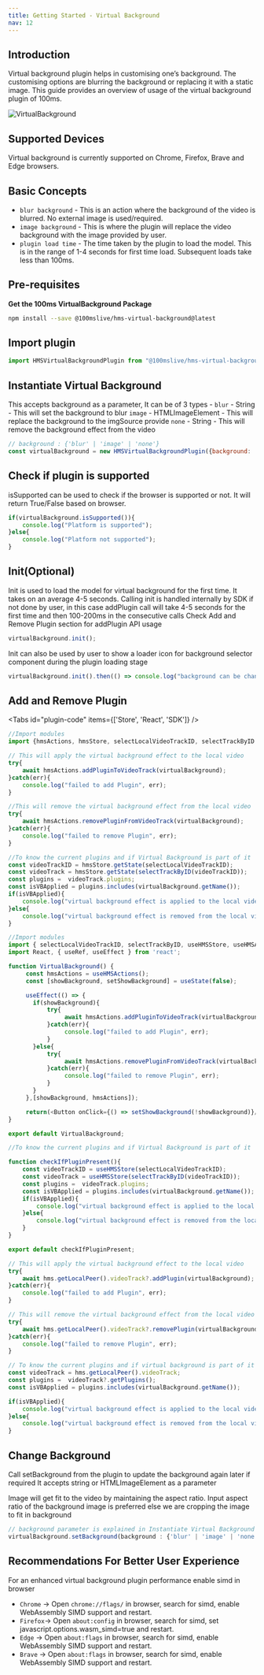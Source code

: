 ```yaml
---
title: Getting Started - Virtual Background
nav: 12
---
```


## Introduction

Virtual background plugin helps in customising one’s background. The customising options are blurring the background or replacing it with a static image.
This guide provides an overview of usage of the virtual background plugin of 100ms.


<Image width={640} height={480} alt="VirtualBackground" src="/docs/v2/sample2-vb.png" />

## Supported Devices

Virtual background is currently supported on Chrome, Firefox, Brave and Edge browsers.

## Basic Concepts

-   `blur background`  - This is an action where the background of the video is blurred. No external image is used/required.
-   `image background` - This is where the plugin will replace the video background with the image provided by user.
-   `plugin load time` - The time taken by the plugin to load the model. This is in the range of 1-4 seconds for first time load. Subsequent loads take less than 100ms.

## Pre-requisites

**Get the 100ms VirtualBackground Package**

```bash
npm install --save @100mslive/hms-virtual-background@latest
```

## Import plugin

```jsx
import HMSVirtualBackgroundPlugin from "@100mslive/hms-virtual-background";
```

## Instantiate Virtual Background

This accepts background as a parameter, It can be of 3 types -
`blur` - String - This will set the background to blur
`image` - HTMLImageElement - This will replace the background to the imgSource provide
`none` - String - This will remove the background effect from the video

```jsx
// background : {'blur' | 'image' | 'none'}
const virtualBackground = new HMSVirtualBackgroundPlugin({background: 'blur' | image | 'none'});
```

## Check if plugin is supported

isSupported can be used to check if the browser is supported or not.
It will return True/False based on browser.

```jsx
if(virtualBackground.isSupported()){
    console.log("Platform is supported");
}else{
    console.log("Platform not supported");
}
```

## Init(Optional)

Init is used to load the model for virtual background for the first time. It takes on an average 4-5 seconds.
Calling init is handled internally by SDK if not done by user, in this case addPlugin call will
take 4-5 seconds for the first time and then 100-200ms in the consecutive calls
Check Add and Remove Plugin section for addPlugin API usage

```jsx
virtualBackground.init();
```

Init can also be used by user to show a loader icon for background selector component during the plugin loading stage

```jsx
virtualBackground.init().then(() => console.log("background can be changed now"))
```

## Add and Remove Plugin

<Tabs id="plugin-code" items={['Store', 'React', 'SDK']} />

<Tab id='plugin-code-0'>

```javascript
//Import modules
import {hmsActions, hmsStore, selectLocalVideoTrackID, selectTrackByID } from "./hms";
```

```javascript
// This will apply the virtual background effect to the local video
try{
    await hmsActions.addPluginToVideoTrack(virtualBackground);
}catch(err){
    console.log("failed to add Plugin", err);
}
```

```javascript
//This will remove the virtual background effect from the local video
try{
    await hmsActions.removePluginFromVideoTrack(virtualBackground);
}catch(err){
    console.log("failed to remove Plugin", err);
}
```

```javascript
//To know the current plugins and if Virtual Background is part of it
const videoTrackID = hmsStore.getState(selectLocalVideoTrackID);
const videoTrack = hmsStore.getState(selectTrackByID(videoTrackID));
const plugins =  videoTrack.plugins;
const isVBApplied = plugins.includes(virtualBackground.getName());
if(isVBApplied){
    console.log("virtual background effect is applied to the local video");
}else{
    console.log("virtual background effect is removed from the local video");
}
```
</Tab>

<Tab id='plugin-code-1'>

```javascript
//Import modules
import { selectLocalVideoTrackID, selectTrackByID, useHMSStore, useHMSActions } from '@100mslive/hms-video-react';
import React, { useRef, useEffect } from 'react';
```

```javascript
function VirtualBackground() {
     const hmsActions = useHMSActions();
     const [showBackground, setShowBackground] = useState(false);

     useEffect(() => {
       if(showBackground){
           try{
                await hmsActions.addPluginToVideoTrack(virtualBackground);
           }catch(err){
                console.log("failed to add Plugin", err);
           }
       }else{
           try{
                await hmsActions.removePluginFromVideoTrack(virtualBackground);
           }catch(err){
                console.log("failed to remove Plugin", err);
           }
       }
     },[showBackground, hmsActions]);

     return(<Button onClick={() => setShowBackground(!showBackground)}/>)
}

export default VirtualBackground;
```

```javascript
//To know the current plugins and if Virtual Background is part of it

function checkIfPluginPresent(){
    const videoTrackID = useHMSStore(selectLocalVideoTrackID);
    const videoTrack = useHMSStore(selectTrackByID(videoTrackID));
    const plugins =  videoTrack.plugins;
    const isVBApplied = plugins.includes(virtualBackground.getName());
    if(isVBApplied){
        console.log("virtual background effect is applied to the local video");
    }else{
        console.log("virtual background effect is removed from the local video");
    }
}

export default checkIfPluginPresent;
```
</Tab>

<Tab id='plugin-code-2'>

```javascript
// This will apply the virtual background effect to the local video
try{
    await hms.getLocalPeer().videoTrack?.addPlugin(virtualBackground);
}catch(err){
    console.log("failed to add Plugin", err);
}
```

```javascript
// This will remove the virtual background effect from the local video
try{
    await hms.getLocalPeer().videoTrack?.removePlugin(virtualBackground);
}catch(err){
    console.log("failed to remove Plugin", err);
}
```

```javascript
// To know the current plugins and if virtual background is part of it
const videoTrack = hms.getLocalPeer().videoTrack;
const plugins =  videoTrack?.getPlugins();
const isVBApplied = plugins.includes(virtualBackground.getName());

if(isVBApplied){
    console.log("virtual background effect is applied to the local video");
}else{
    console.log("virtual background effect is removed from the local video");
}
```
</Tab>

## Change Background

Call setBackground from the plugin to update the background again later if required
It accepts string or HTMLImageElement as a parameter

Image will get fit to the video by maintaining the aspect ratio.
Input aspect ratio of the background image is preferred else we are cropping the image to fit in background

```jsx
// background parameter is explained in Instantiate Virtual Background section
virtualBackground.setBackground(background : {'blur' | 'image' | 'none'});
```

## Recommendations For Better User Experience

For an enhanced virtual background plugin performance enable simd in browser

-  `Chrome` -> Open `chrome://flags/` in browser, search for simd, enable WebAssembly SIMD support and restart.
-  `Firefox`-> Open `about:config` in browser, search for simd, set javascript.options.wasm_simd=true and restart.
-  `Edge`   -> Open `about:flags` in browser, search for simd, enable WebAssembly SIMD support and restart.
-  `Brave`  -> Open `about:flags` in browser, search for simd, enable WebAssembly SIMD support and restart.